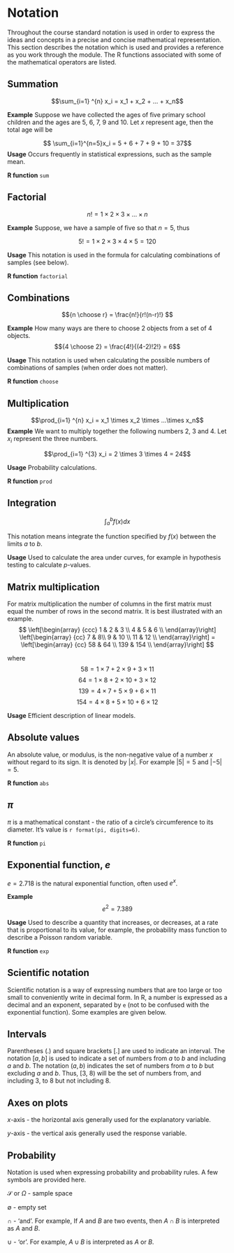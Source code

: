 <!-- Changed 25/08/20 LB -->

# Notation {#notation}

Throughout the course standard notation is used in order to express the ideas and concepts in a precise and concise mathematical representation. This section describes the notation which is used and provides a reference as you work through the module. The R functions associated with some of the mathematical operators are listed. 

## Summation 

$$\sum_{i=1} ^{n} x_i = x_1 + x_2 + ... + x_n$$

__Example__ Suppose we have collected the ages of five primary school children and the ages are 5, 6, 7, 9 and 10. Let $x$ represent age, then the total age will be 

$$ \sum_{i=1}^{n=5}x_i = 5 + 6 + 7 + 9 + 10 = 37$$
__Usage__ Occurs frequently in statistical expressions, such as the sample mean. 

__R function__ `sum`

## Factorial

$$n! = 1 \times 2 \times 3 \times ... \times n$$ 

__Example__ Suppose, we have a sample of five so that $n = 5$, thus 

$$5! = 1 \times 2 \times 3 \times 4 \times 5 = 120 $$

__Usage__ This notation is used in the formula for calculating combinations of samples (see below).

__R function__ `factorial`

## Combinations

$${n \choose r} = \frac{n!}{r!(n-r)!} $$

__Example__ How many ways are there to choose 2 objects from a set of 4 objects. 
$${4 \choose 2} = \frac{4!}{(4-2)!2!} = 6$$

__Usage__ This notation is used when calculating the possible numbers of combinations of samples (when order does not matter).

__R function__ `choose`

## Multiplication

$$\prod_{i=1} ^{n} x_i = x_1 \times x_2 \times ...\times x_n$$
__Example__ We want to multiply together the following numbers 2, 3 and 4. Let $x_i$ represent the three numbers.  

$$\prod_{i=1} ^{3} x_i = 2 \times 3 \times 4 = 24$$

__Usage__ Probability calculations. 

__R function__ `prod`

## Integration

$$\int_a^b f(x) dx $$

This notation means integrate the function specified by $f(x)$ between the limits $a$ to $b$. 

__Usage__ Used to calculate the area under curves, for example in hypothesis testing to calculate $p$-values. 

## Matrix multiplication

For matrix multiplication the number of columns in the first matrix must equal the number of rows in the second matrix. It is best illustrated with an example.  
$$
\left[\begin{array}
{ccc}
1 & 2 & 3 \\
4 & 5 & 6 \\
\end{array}\right] 
\left[\begin{array}
{cc}
7 & 8\\
9 & 10 \\
11 & 12 \\
\end{array}\right] 
= 
\left[\begin{array}
{cc}
58 & 64 \\
139 & 154 \\
\end{array}\right] 
$$

where 
$$ 58 = 1 \times 7 + 2 \times 9 + 3 \times 11$$
$$ 64 = 1 \times 8 + 2 \times 10 + 3 \times 12$$
$$ 139 = 4 \times 7 + 5 \times 9 + 6 \times 11$$
$$ 154 = 4 \times 8 + 5 \times 10 + 6 \times 12$$

__Usage__ Efficient description of linear models. 

## Absolute values

An absolute value, or modulus, is the non-negative value of a number $x$ without regard to its sign. It is denoted by $|x|$. For example $|5| = 5$ and $|-5| = 5$.

__R function__ `abs`

## $\pi$

$\pi$ is a mathematical constant - the ratio of a circle's circumference to its diameter. It's value is `r format(pi, digits=6)`.

__R function__ `pi`

## Exponential function, $e$

$e = 2.718$ is the natural exponential function, often used $e^x$. 

__Example__ $$e^2 = 7.389$$

__Usage__ Used to describe a quantity that increases, or decreases, at a rate that is proportional to its value, for example, the probability mass function to describe a Poisson random variable. 

__R function__ `exp`

## Scientific notation

Scientific notation is a way of expressing numbers that are too large or too small to conveniently write in decimal form. In R, a number is expressed as a decimal and an exponent, separated by `e` (not to be confused with the exponential function). Some examples are given below. 

\begin{center}
\begin{tabular}{l|l|l}
Decimal & Scientific notation & R notation\\
\hline
1234.0 & $1.234 \times 10^3$ & 1.234e3\\
0.01234 & $1.234 \times 10^{-2}$ & \textrm{1.234e-2}\\
\end{tabular}
\end{center}

## Intervals

Parentheses $(.)$ and square brackets $[.]$ are used to indicate an interval. The notation $[a, b]$ is used to indicate a set of numbers from $a$ to $b$ and including $a$ and $b$. The notation $(a, b)$ indicates the set of numbers from $a$ to $b$ but excluding $a$ and $b$. Thus, [3, 8) will be the set of numbers from, and including 3, to 8 but not including 8. 

## Axes on plots

$x$-axis - the horizontal axis generally used for the explanatory variable.

$y$-axis - the vertical axis generally used the response variable.

## Probability

Notation is used when expressing probability and probability rules. A few symbols are provided here. 

$\mathcal{S}$ or $\Omega$ - sample space

$\emptyset$ - empty set

$\cap$ - 'and'. For example, If $A$ and $B$ are two events, then $A \cap B$ is interpreted as $A$ and $B$.

$\cup$ - 'or'. For example, $A \cup B$ is interpreted as $A$ or $B$.

